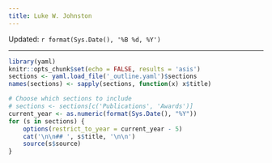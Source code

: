 ```yaml
---
title: Luke W. Johnston
---
```


Updated: `r format(Sys.Date(), '%B %d, %Y')`

-----

```r
library(yaml)
knitr::opts_chunk$set(echo = FALSE, results = 'asis')
sections <- yaml.load_file('_outline.yaml')$sections
names(sections) <- sapply(sections, function(x) x$title)
```

```r
# Choose which sections to include
# sections <- sections[c('Publications', 'Awards')]
current_year <- as.numeric(format(Sys.Date(), "%Y"))
for (s in sections) {
    options(restrict_to_year = current_year - 5)
    cat('\n\n## ', s$title, '\n\n')
    source(s$source)
}
```
